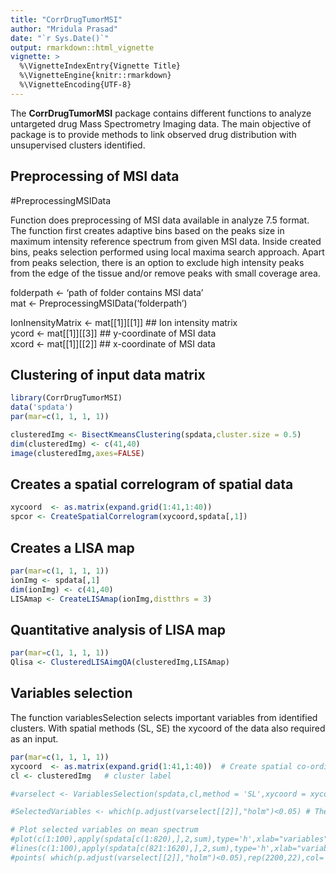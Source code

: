 ```yaml
---
title: "CorrDrugTumorMSI"
author: "Mridula Prasad"
date: "`r Sys.Date()`"
output: rmarkdown::html_vignette
vignette: >
  %\VignetteIndexEntry{Vignette Title}
  %\VignetteEngine{knitr::rmarkdown}
  %\VignetteEncoding{UTF-8}
---
```


The **CorrDrugTumorMSI** package contains different functions to analyze untargeted drug Mass Spectrometry Imaging data. The main objective of package is to provide methods to link observed drug distribution with unsupervised clusters identified. 


## Preprocessing of MSI data

#PreprocessingMSIData

Function does preprocessing of MSI data available in analyze 7.5 format. The function first creates adaptive bins based on the peaks size in maximum intensity reference spectrum from given MSI data. Inside
created bins, peaks selection performed using local maxima search approach. Apart from peaks selection, there is an option to exclude high intensity peaks from the edge of the tissue and/or remove peaks with small coverage area. 

folderpath <- 'path of folder contains MSI data'\
mat       <- PreprocessingMSIData('folderpath')\


IonInensityMatrix   <- mat[[1]][[1]]  ## Ion intensity matrix  \
ycord               <- mat[[1]][[3]]  ## y-coordinate of MSI data \   
xcord               <- mat[[1]][[2]]  ## x-coordinate of MSI data \



## Clustering of input data matrix

```r
library(CorrDrugTumorMSI)
data('spdata')
par(mar=c(1, 1, 1, 1))

clusteredImg <- BisectKmeansClustering(spdata,cluster.size = 0.5)
dim(clusteredImg) <- c(41,40)
image(clusteredImg,axes=FALSE)

```

## Creates a spatial correlogram of spatial data 


```r

xycoord  <- as.matrix(expand.grid(1:41,1:40))
spcor <- CreateSpatialCorrelogram(xycoord,spdata[,1])

```


## Creates a LISA map

```r
par(mar=c(1, 1, 1, 1))
ionImg <- spdata[,1]
dim(ionImg) <- c(41,40)
LISAmap <- CreateLISAmap(ionImg,distthrs = 3)

```

## Quantitative analysis of LISA map 

```r
par(mar=c(1, 1, 1, 1))
Qlisa <- ClusteredLISAimgQA(clusteredImg,LISAmap)

```

## Variables selection 

The function variablesSelection selects important variables from identified clusters. 
With spatial methods (SL, SE) the xycoord of the data also required as an input.  

```r
par(mar=c(1, 1, 1, 1))
xycoord  <- as.matrix(expand.grid(1:41,1:40))  # Create spatial co-ordinates of the data
cl <- clusteredImg   # cluster label

#varselect <- VariablesSelection(spdata,cl,method = 'SL',xycoord = xycoord,lagdist = 1) # variables selection using spatial lag method

#SelectedVariables <- which(p.adjust(varselect[[2]],"holm")<0.05) # The index of selected variabels after p-value adjustment

# Plot selected variables on mean spectrum 
#plot(c(1:100),apply(spdata[c(1:820),],2,sum),type='h',xlab="variables",ylab="",ylim=c(0,2000))
#lines(c(1:100),apply(spdata[c(821:1620),],2,sum),type='h',xlab="variables",ylab="",ylim=c(0,2000),col='blue')
#points( which(p.adjust(varselect[[2]],"holm")<0.05),rep(2200,22),col='red',pch=16)

```
